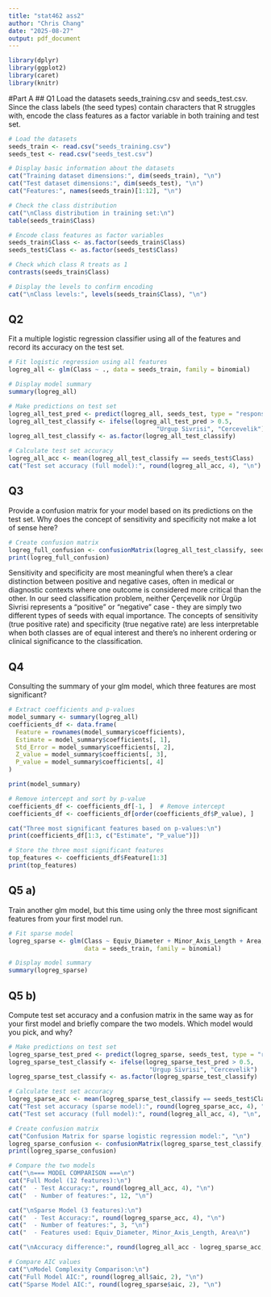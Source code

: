 ```yaml
---
title: "stat462 ass2"
author: "Chris Chang"
date: "2025-08-27"
output: pdf_document
---
```


```r
library(dplyr)
library(ggplot2)
library(caret)
library(knitr)
```
#Part A
## Q1
Load the datasets seeds_training.csv and seeds_test.csv. 
Since the class labels (the seed types) contain characters that R struggles with, encode the class features as a factor variable in both training and test set.

```r
# Load the datasets
seeds_train <- read.csv("seeds_training.csv")
seeds_test <- read.csv("seeds_test.csv")

# Display basic information about the datasets
cat("Training dataset dimensions:", dim(seeds_train), "\n")
cat("Test dataset dimensions:", dim(seeds_test), "\n")
cat("Features:", names(seeds_train)[1:12], "\n")

# Check the class distribution
cat("\nClass distribution in training set:\n")
table(seeds_train$Class)

# Encode class features as factor variables
seeds_train$Class <- as.factor(seeds_train$Class)
seeds_test$Class <- as.factor(seeds_test$Class)

# Check which class R treats as 1
contrasts(seeds_train$Class)

# Display the levels to confirm encoding
cat("\nClass levels:", levels(seeds_train$Class), "\n")
```

## Q2 
Fit a multiple logistic regression classifier using all of the features and record its accuracy on the test set.

```r
# Fit logistic regression using all features
logreg_all <- glm(Class ~ ., data = seeds_train, family = binomial)

# Display model summary
summary(logreg_all)

# Make predictions on test set
logreg_all_test_pred <- predict(logreg_all, seeds_test, type = "response")
logreg_all_test_classify <- ifelse(logreg_all_test_pred > 0.5, 
                                         "Urgup Sivrisi", "Cercevelik")
logreg_all_test_classify <- as.factor(logreg_all_test_classify)

# Calculate test set accuracy
logreg_all_acc <- mean(logreg_all_test_classify == seeds_test$Class)
cat("Test set accuracy (full model):", round(logreg_all_acc, 4), "\n")
```

## Q3
Provide a confusion matrix for your model based on its predictions on the test set. 
Why does the concept of sensitivity and specificity not make a lot of sense here?

```r
# Create confusion matrix
logreg_full_confusion <- confusionMatrix(logreg_all_test_classify, seeds_test$Class)
print(logreg_full_confusion)
```
Sensitivity and specificity are most meaningful when there's a clear distinction between positive and negative cases, often in medical or diagnostic contexts where one outcome is considered more critical than the other. In our seed classification problem, neither Çerçevelik nor Ürgüp Sivrisi represents a "positive" or "negative" case - they are simply two different types of seeds with equal importance. The concepts of sensitivity (true positive rate) and specificity (true negative rate) are less interpretable when both classes are of equal interest and there's no inherent ordering or clinical significance to the classification.

## Q4
Consulting the summary of your glm model, which three features are most significant?
```r
# Extract coefficients and p-values
model_summary <- summary(logreg_all)
coefficients_df <- data.frame(
  Feature = rownames(model_summary$coefficients),
  Estimate = model_summary$coefficients[, 1],
  Std_Error = model_summary$coefficients[, 2],
  Z_value = model_summary$coefficients[, 3],
  P_value = model_summary$coefficients[, 4]
)

print(model_summary)

# Remove intercept and sort by p-value
coefficients_df <- coefficients_df[-1, ]  # Remove intercept
coefficients_df <- coefficients_df[order(coefficients_df$P_value), ]

cat("Three most significant features based on p-values:\n")
print(coefficients_df[1:3, c("Estimate", "P_value")])

# Store the three most significant features
top_features <- coefficients_df$Feature[1:3]
print(top_features)
```
## Q5 a)
Train another glm model, but this time using only the three most significant features from your first model run. 

```r
# Fit sparse model
logreg_sparse <- glm(Class ~ Equiv_Diameter + Minor_Axis_Length + Area, 
                     data = seeds_train, family = binomial)

# Display model summary
summary(logreg_sparse)
```

## Q5 b)
Compute test set accuracy and a confusion matrix in the same way as for your first model and briefly compare the two models. 
Which model would you pick, and why?

```r
# Make predictions on test set
logreg_sparse_test_pred <- predict(logreg_sparse, seeds_test, type = "response")
logreg_sparse_test_classify <- ifelse(logreg_sparse_test_pred > 0.5, 
                                       "Urgup Sivrisi", "Cercevelik")
logreg_sparse_test_classify <- as.factor(logreg_sparse_test_classify)

# Calculate test set accuracy
logreg_sparse_acc <- mean(logreg_sparse_test_classify == seeds_test$Class)
cat("Test set accuracy (sparse model):", round(logreg_sparse_acc, 4), "\n")
cat("Test set accuracy (full model):", round(logreg_all_acc, 4), "\n", "\n", "\n")

# Create confusion matrix
cat("Confusion Matrix for sparse logistic regression model:", "\n")
logreg_sparse_confusion <- confusionMatrix(logreg_sparse_test_classify, seeds_test$Class)
print(logreg_sparse_confusion)
```
```r
# Compare the two models
cat("\n=== MODEL COMPARISON ===\n")
cat("Full Model (12 features):\n")
cat("  - Test Accuracy:", round(logreg_all_acc, 4), "\n")
cat("  - Number of features:", 12, "\n")

cat("\nSparse Model (3 features):\n")
cat("  - Test Accuracy:", round(logreg_sparse_acc, 4), "\n")
cat("  - Number of features:", 3, "\n")
cat("  - Features used: Equiv_Diameter, Minor_Axis_Length, Area\n")

cat("\nAccuracy difference:", round(logreg_all_acc - logreg_sparse_acc, 4), "\n")

# Compare AIC values
cat("\nModel Complexity Comparison:\n")
cat("Full Model AIC:", round(logreg_all$aic, 2), "\n")
cat("Sparse Model AIC:", round(logreg_sparse$aic, 2), "\n")
```




